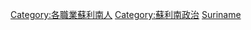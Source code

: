 {{Commonscat|Politicians of Suriname}}

[[Category:各職業蘇利南人|Category:各職業蘇利南人]]
[[Category:蘇利南政治|Category:蘇利南政治]]
[[Category:南美洲各国政治人物|Suriname]]